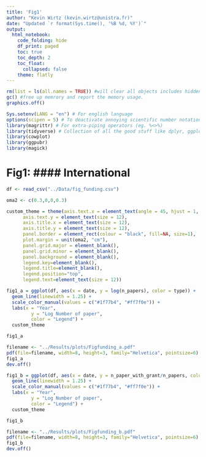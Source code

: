 ```yaml
---
title: 'Fig1'
author: "Kevin Wirtz (kevin.wirtz@unistra.fr)"
date: "Updated `r format(Sys.time(), '%B %d, %Y')`"
output:
  html_notebook:
    code_folding: hide
    df_print: paged
    toc: true
    toc_depth: 2
    toc_float:
      collapsed: false
    theme: flatly
---
```


```r

rm(list = ls(all.names = TRUE)) #will clear all objects includes hidden objects.
gc() #free up memrory and report the memory usage.
graphics.off()

Sys.setenv(LANG = "en") # For english language
options(scipen = 5) # To deactivate annoying scientific number notation
library(magrittr) # For extra-piping operators (eg. %<>%)
library(tidyverse) # Collection of all the good stuff like dplyr, ggplot2 ect.
library(cowplot)
library(ggpubr)
library(magick)
```

# Fig1: #### International
```r

df <- read_csv("../Data/fig_funding.csv")

oma2 <- c(0.3,0,0,0.3)

custom_theme = theme(axis.text.x = element_text(angle = 45, hjust = 1, size = 12),
      axis.text.y = element_text(size = 12),
      axis.title.x = element_text(size = 12),
      axis.title.y = element_text(size = 12),
      panel.border = element_rect(colour = "black", fill=NA, size=1),
      plot.margin = unit(oma2, "cm"),
      panel.grid.major = element_blank(),
      panel.grid.minor = element_blank(),
      panel.background = element_blank(),
      legend.key=element_blank(),
      legend.title=element_blank(),
      legend.position="top",
      legend.text=element_text(size = 12)) 


```

```r


fig1_a = ggplot(df, aes(x = date, y = log(n_papers), color = type)) + 
  geom_line(linewidth = 1.25) +
  scale_color_manual(values = c("#1f77b4", "#ff7f0e")) +
  labs(x = "Year",
         y = "Log Number of paper",
         color = "Legend") +
  custom_theme

fig1_a

filename <- "../Results/plots/Figfunding_a.pdf"
pdf(file=filename, width=8, height=3, family="Helvetica", pointsize=6)
fig1_a
dev.off()

```

```r


fig1_b = ggplot(df, aes(x = date, y = n_paper_with_grant/n_papers, color = type)) + 
  geom_line(linewidth = 1.25) +
  scale_color_manual(values = c("#1f77b4", "#ff7f0e")) +
  labs(x = "Year",
         y = "Log Number of paper",
         color = "Legend") +
  custom_theme

fig1_b

filename <- "../Results/plots/Figfunding_b.pdf"
pdf(file=filename, width=8, height=3, family="Helvetica", pointsize=6)
fig1_b
dev.off()

```